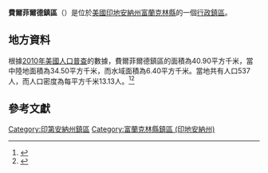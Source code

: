 {{noteTA
|G1=USState
|G2=地名
|G3=Unit
}}
{{Infobox settlement
|official_name            = 費爾菲爾德鎮區
|native_name = Fairfield Township
|settlement_type          = [[行政鎮區|行政鎮區]]
|image_skyline            = Old Franklin United Brethren Church.jpg
|imagesize                = 250px
|image_map                = Map highlighting Fairfield Township, Franklin County, Indiana.svg
|mapsize                  = 250px
|pushpin_map  =USA Indiana
|pushpin_label = 費爾菲爾德鎮區
|pushpin_label_position   = top
|pushpin_map_caption      = 費爾菲爾德鎮區在印地安納州的位置
|subdivision_type         = [[世界政區索引|國家]]
|subdivision_type1        = [[美国州份|州份]]
|subdivision_type2        = [[印地安納州行政区划|縣]]
|subdivision_name         = [[美国|美国]]
|subdivision_name1        = [[印地安納州|印地安納州]]
|subdivision_name2        = [[富蘭克林縣_(印地安納州)|富蘭克林縣]]
|elevation_ft             = 981
|elevation_m              = 299
|timezone                 = [[北美东部時區|北美东部時區]]
|area_total_km2           = 40.90
|area_land_km2            = 34.50
|area_water_km2           = 6.40
|area_total_sq_mi         = 
|area_land_sq_mi          = 
|area_water_sq_mi         = 
|population_as_of         = [[2010年美國人口普查|2010]]
|population_footnotes     = 
|population_total         = 537
|population_density_km2   = auto
|population_density_sq_mi = auto
|utc_offset               = -5
|coordinates              = {{coord|39|30|17|N|84|58|20|W|type:city_region:US-AL_source:GNS-enwiki|display=inline,title}}
| coor_pinpoint           = 
| coordinates_footnotes   = 
|timezone_DST             = EDT
|utc_offset_DST           = -4
|postal_code_type         = [[美國郵區編號|郵區編號]]
|postal_code              = 
|area_code                = {{link-en|电话区号812|Area code 812|812}}
|blank_name = [[地名信息系统|GNIS ID]]
|blank_info = 453285
}}
'''費爾菲爾德鎮區'''（{{lang-en|Fairfield Township}}）是位於[[美國|美國]][[印地安納州|印地安納州]][[富蘭克林縣_(印地安納州)|富蘭克林縣]]的一個[[行政鎮區|行政鎮區]]。

== 地方資料 ==
根據[[2010年美國人口普查|2010年美國人口普查]]的數據，費爾菲爾德鎮區的面積為40.90平方千米，當中陸地面積為34.50平方千米，而水域面積為6.40平方千米。當地共有人口537人，而人口密度為每平方千米13.13人。<ref name="GR8">{{cite web|url=http://factfinder2.census.gov|publisher=[[美国人口调查局|美国人口调查局]]|accessdate=2011-05-14|title=American FactFinder|archive-date=2013-09-11|archive-url=https://web.archive.org/web/20130911234518/http://factfinder2.census.gov/|dead-url=no}}</ref><ref>{{cite web|url=https://www.citypopulation.de/en/usa/illinois/admin/|title=USA: Illinois (Counties and Townships) - City Population|access-date=2020-07-15|archive-date=2020-04-22|archive-url=https://web.archive.org/web/20200422090607/https://www.citypopulation.de/en/usa/illinois/admin/|dead-url=no}}</ref>

== 參考文獻 ==
{{reflist}}

{{富蘭克林縣 (印地安納州)}}

{{DEFAULTSORT:Fairfield Township}}
[[Category:印第安納州鎮區|Category:印第安納州鎮區]]
[[Category:富蘭克林縣鎮區_(印地安納州)|Category:富蘭克林縣鎮區 (印地安納州)]]

{{Indiana-geo-stub}}